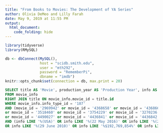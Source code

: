 ```yaml
---
title: "From Books to Movies: The Development of YA Series"
author: Olivia DeMeo and Lilly Farah
date: May 9, 2019 at 11:55 PM
output:
  html_document:
    code_folding: hide
---
```


```r

library(tidyverse)
library(RMySQL)

db <- dbConnect(MySQL(), 
                host = "scidb.smith.edu", 
                user = "mth292", 
                password = "RememberPi", 
                dbname = "imdb")
knitr::opts_chunk$set(connection = db, max.print = 20)

```

```sql

SELECT title AS 'Movie', production_year AS 'Production Year', info AS 'Gross'
FROM movie_info
RIGHT JOIN title ON movie_info.movie_id = title.id
WHERE movie_info.info_type_id = '107'
AND (movie_id = '2969942' or movie_id = '4368658' or movie_id = '4368665' or movie_id = '4368666'
or movie_id = '3518460' or movie_id = '3754229' or movie_id = '3270236' or movie_id = '4368646'
or movie_id = '4490027' or movie_id = '4436841' or movie_id = '4436842' or movie_id = '4436846' or movie_id = '4436851')
AND (info LIKE '%(USA)' OR info LIKE '%(22 May 2016)' OR info LIKE '%(21 October 2010)' 
OR info LIKE '%(29 June 2010)' OR info LIKE '%$192,769,854%' OR info LIKE '%$281,287,133%' OR info LIKE '%(3 March 2013)')

```

```sql


```


